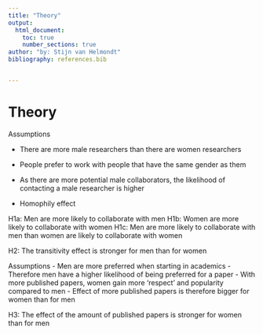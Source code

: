 ```yaml
---
title: "Theory"
output:
  html_document:
    toc: true
    number_sections: true
author: "by: Stijn van Helmondt"
bibliography: references.bib


---
```


# Theory


Assumptions

- There are more male researchers than there are women researchers

- People prefer to work with people that have the same gender as them

- As there are more potential male collaborators, the likelihood of contacting a male researcher is higher

- Homophily effect


H1a: Men are more likely to collaborate with men
H1b: Women are more likely to collaborate with women
H1c: Men are more likely to collaborate with men than women are likely to collaborate with women


H2: The transitivity effect is stronger for men than for women


Assumptions
 - Men are more preferred when starting in academics
 - Therefore men have a higher likelihood of being preferred for a paper
 - With more published papers, women gain more 'respect' and popularity compared to men 
 - Effect of more published papers is therefore bigger for women than for men

H3: The effect of the amount of published papers is stronger for women than for men